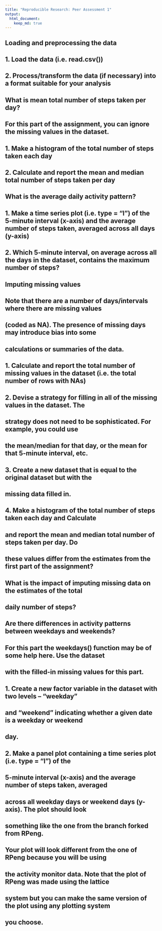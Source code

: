```yaml
---
title: "Reproducible Research: Peer Assessment 1"
output: 
  html_document:
    keep_md: true
---
```



## Loading and preprocessing the data
##
## 1. Load the data (i.e. read.csv())
## 2. Process/transform the data (if necessary) into a format suitable for your analysis


## What is mean total number of steps taken per day?
##
## For this part of the assignment, you can ignore the missing values in the dataset.
## 1. Make a histogram of the total number of steps taken each day
## 2. Calculate and report the mean and median total number of steps taken per day


## What is the average daily activity pattern?
##
## 1. Make a time series plot (i.e. type = "l") of the 5-minute interval (x-axis) and the average number of steps taken, averaged across all days (y-axis)
## 2. Which 5-minute interval, on average across all the days in the dataset, contains the maximum number of steps?


## Imputing missing values
##
## Note that there are a number of days/intervals where there are missing values
## (coded as NA). The presence of missing days may introduce bias into some
## calculations or summaries of the data.
## 1. Calculate and report the total number of missing values in the dataset (i.e. the total number of rows with NAs)
## 2. Devise a strategy for filling in all of the missing values in the dataset. The
## strategy does not need to be sophisticated. For example, you could use
## the mean/median for that day, or the mean for that 5-minute interval, etc.
## 3. Create a new dataset that is equal to the original dataset but with the
## missing data filled in.
## 4. Make a histogram of the total number of steps taken each day and Calculate
## and report the mean and median total number of steps taken per day. Do
## these values differ from the estimates from the first part of the assignment?
## What is the impact of imputing missing data on the estimates of the total
## daily number of steps?


## Are there differences in activity patterns between weekdays and weekends?
##
## For this part the weekdays() function may be of some help here. Use the dataset
## with the filled-in missing values for this part.
## 1. Create a new factor variable in the dataset with two levels – “weekday”
## and “weekend” indicating whether a given date is a weekday or weekend
## day.
## 2. Make a panel plot containing a time series plot (i.e. type = "l") of the
## 5-minute interval (x-axis) and the average number of steps taken, averaged
## across all weekday days or weekend days (y-axis). The plot should look
## something like the one from the branch forked from RPeng.  
## Your plot will look different from the one of RPeng because you will be using
## the activity monitor data. Note that the plot of RPeng was made using the lattice
## system but you can make the same version of the plot using any plotting system
## you choose.
